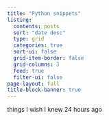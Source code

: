 ```yaml
---
title: "Python snippets"
listing:
  contents: posts
  sort: "date desc"
  type: grid
  categories: true
  sort-ui: false
  grid-item-border: false
  grid-columns: 3
  feed: true
  filter-ui: false
page-layout: full
title-block-banner: true
---
```


things I wish I knew 24 hours ago
